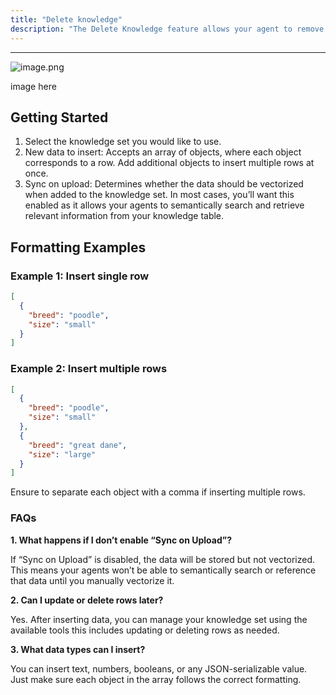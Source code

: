 ```yaml
---
title: "Delete knowledge"
description: "The Delete Knowledge feature allows your agent to remove information from your knowledge table—making it easy to manage and keep your data relevant and up to date. "
---
```


---

![image.png](/images/image.png)

image here

## Getting Started

1. Select the knowledge set you would like to use.
2. New data to insert: Accepts an array of objects, where each object corresponds to a row. Add additional objects to insert multiple rows at once.
3. Sync on upload: Determines whether the data should be vectorized when added to the knowledge set. In most cases, you’ll want this enabled as it allows your agents to semantically search and retrieve relevant information from your knowledge table.

## Formatting Examples

### Example 1: Insert single row

```json
[
  {
    "breed": "poodle",
    "size": "small"
  }
]
```

### Example 2: Insert multiple rows

```json
[
  {
    "breed": "poodle",
    "size": "small"
  }, 
  {
    "breed": "great dane",
    "size": "large"
  }
]
```

<Note>
  Ensure to separate each object with a comma if inserting multiple rows.
</Note>

### **FAQs**

**1. What happens if I don’t enable “Sync on Upload”?**

If “Sync on Upload” is disabled, the data will be stored but not vectorized. This means your agents won’t be able to semantically search or reference that data until you manually vectorize it.

**2. Can I update or delete rows later?**

Yes. After inserting data, you can manage your knowledge set using the available tools this includes updating or deleting rows as needed.

**3. What data types can I insert?**

You can insert text, numbers, booleans, or any JSON-serializable value. Just make sure each object in the array follows the correct formatting.